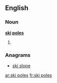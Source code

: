 ==English==

===Noun===
'''[[ski]] [[poles]]'''
# {{plural of|[[ski pole]]}}

===Anagrams===
* [[ski slope#English|ski slope]]

[[ar:ski poles]]
[[fr:ski poles]]